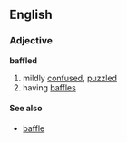 ==English==
===Adjective===
'''baffled'''
#mildly [[confused]], [[puzzled]]
#having [[baffle]]s

====See also====
*[[baffle]]